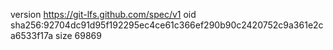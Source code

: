 version https://git-lfs.github.com/spec/v1
oid sha256:92704dc91d95f192295ec4ce61c366ef290b90c2420752c9a361e2ca6533f17a
size 69869

